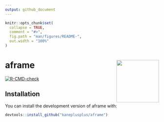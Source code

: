 ```yaml
---
output: github_document
---
```


<!-- README.md is generated from README.Rmd. Please edit that file -->

```r
knitr::opts_chunk$set(
  collapse = TRUE,
  comment = "#>",
  fig.path = "man/figures/README-",
  out.width = "100%"
)
```

# aframe <a href='https://github.com/kaneplusplus/aframe'><img src='https://upload.wikimedia.org/wikipedia/commons/thumb/8/88/The_Bennati_House%2C_Lake_Arrowhead%2C_California.jpg/2560px-The_Bennati_House%2C_Lake_Arrowhead%2C_California.jpg' align="right" height="139" /></a>


<!-- badges: start -->
[![R-CMD-check](https://github.com/kaneplusplus/aframe/workflows/R-CMD-check/badge.svg)](https://github.com/kaneplusplus/aframe/actions)
<!-- badges: end -->

## Installation

You can install the development version of aframe with:

``` r
devtools::install_github("kaneplusplus/aframe")
```


